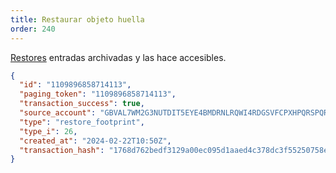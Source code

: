 ```yaml
---
title: Restaurar objeto huella
order: 240
---
```



[Restores](../../../../../../learn/fundamentals/transactions/list-of-operations.mdx#restore-footprint) entradas archivadas y las hace accesibles.

<ExampleResponse>

```json
{
  "id": "1109896858714113",
  "paging_token": "1109896858714113",
  "transaction_success": true,
  "source_account": "GBVAL7WM2G3NUTDIT5EYE4BMDRNLRQWI4RDGSVFCPXHPQRSPQRSPEUQ2PNK",
  "type": "restore_footprint",
  "type_i": 26,
  "created_at": "2024-02-22T10:50Z",
  "transaction_hash": "1768d762bedf3129a00ec095d1aaed4c378dc3f55250758ed5008992b303303b"
}
```

</ExampleResponse>

